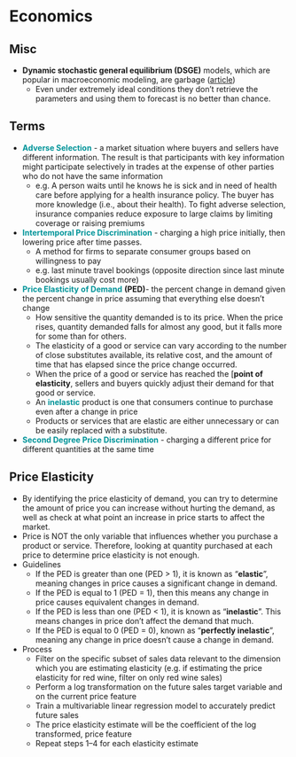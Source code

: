 # Economics {#sec-econ .unnumbered}

## Misc {#sec-econ-misc .unnumbered}

-   **Dynamic stochastic general equilibrium (DSGE)** models, which are popular in macroeconomic modeling, are garbage ([article](https://marginalrevolution.com/marginalrevolution/2022/11/a-big-and-embarrassing-challenge-to-dsge-models.html))
    -   Even under extremely ideal conditions they don't retrieve the parameters and using them to forecast is no better than chance.

## Terms {#sec-econ-terms .unnumbered}

-   [**Adverse Selection**]{style='color: #009499'} - a market situation where buyers and sellers have different information. The result is that participants with key information might participate selectively in trades at the expense of other parties who do not have the same information
    -   e.g. A person waits until he knows he is sick and in need of health care before applying for a health insurance policy. The buyer has more knowledge (i.e., about their health). To fight adverse selection, insurance companies reduce exposure to large claims by limiting coverage or raising premiums
-   [**Intertemporal Price Discrimination**]{style='color: #009499'} - charging a high price initially, then lowering price after time passes.
    -   A method for firms to separate consumer groups based on willingness to pay
    -   e.g. last minute travel bookings (opposite direction since last minute bookings usually cost more)
-   [**Price Elasticity**]{style='color: #009499'} [**of Demand**]{style='color: #009499'} **(PED)**- the percent change in demand given the percent change in price assuming that everything else doesn't change
    -   How sensitive the quantity demanded is to its price. When the price rises, quantity demanded falls for almost any good, but it falls more for some than for others.
    -   The elasticity of a good or service can vary according to the number of close substitutes available, its relative cost, and the amount of time that has elapsed since the price change occurred.
    -   When the price of a good or service has reached the [**point of elasticity**, sellers and buyers quickly adjust their demand for that good or service.
    -   An [**inelastic**]{style='color: #009499'} product is one that consumers continue to purchase even after a change in price
    -   Products or services that are elastic are either unnecessary or can be easily replaced with a substitute.
-   [**Second Degree Price Discrimination**]{style='color: #009499'} - charging a different price for different quantities at the same time

## Price Elasticity {#sec-econ-pricelas .unnumbered}

-   By identifying the price elasticity of demand, you can try to determine the amount of price you can increase without hurting the demand, as well as check at what point an increase in price starts to affect the market.
-   Price is NOT the only variable that influences whether you purchase a product or service. Therefore, looking at quantity purchased at each price to determine price elasticity is not enough.
-   Guidelines
    -   If the PED is greater than one (PED \> 1), it is known as "**elastic**", meaning changes in price causes a significant change in demand.
    -   If the PED is equal to 1 (PED = 1), then this means any change in price causes equivalent changes in demand.
    -   If the PED is less than one (PED \< 1), it is known as "**inelastic**". This means changes in price don't affect the demand that much.
    -   If the PED is equal to 0 (PED = 0), known as "**perfectly inelastic**", meaning any change in price doesn't cause a change in demand.
-   Process
    -   Filter on the specific subset of sales data relevant to the dimension which you are estimating elasticity (e.g. if estimating the price elasticity for red wine, filter on only red wine sales)
    -   Perform a log transformation on the future sales target variable and on the current price feature
    -   Train a multivariable linear regression model to accurately predict future sales
    -   The price elasticity estimate will be the coefficient of the log transformed, price feature
    -   Repeat steps 1--4 for each elasticity estimate
